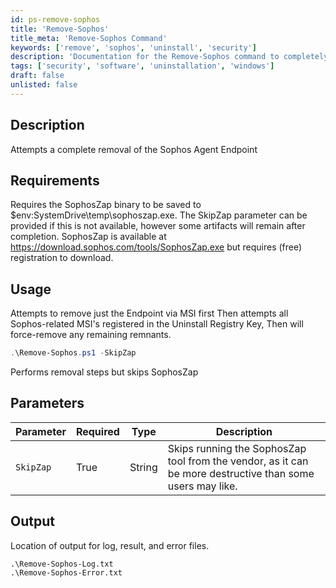 ```yaml
---
id: ps-remove-sophos
title: 'Remove-Sophos'
title_meta: 'Remove-Sophos Command'
keywords: ['remove', 'sophos', 'uninstall', 'security']
description: 'Documentation for the Remove-Sophos command to completely remove the Sophos Agent Endpoint from the system.'
tags: ['security', 'software', 'uninstallation', 'windows']
draft: false
unlisted: false
---
```

## Description
Attempts a complete removal of the Sophos Agent Endpoint

## Requirements
Requires the SophosZap binary to be saved to $env:SystemDrive\temp\sophoszap.exe. The SkipZap parameter can be provided if this is not available, however some artifacts will remain after completion.
SophosZap is available at https://download.sophos.com/tools/SophosZap.exe but requires (free) registration to download.
## Usage
Attempts to remove just the Endpoint via MSI first
Then attempts all Sophos-related MSI's registered in the Uninstall Registry Key, 
Then will force-remove any remaining remnants.



```powershell
.\Remove-Sophos.ps1 -SkipZap
```
Performs removal steps but skips SophosZap
## Parameters
| Parameter | Required | Type   | Description                                                                                               |
| --------- | -------- | ------ | --------------------------------------------------------------------------------------------------------- |
| `SkipZap` | True     | String | Skips running the SophosZap tool from the vendor, as it can be more destructive than some users may like. |


## Output
Location of output for log, result, and error files.

    .\Remove-Sophos-Log.txt
    .\Remove-Sophos-Error.txt









